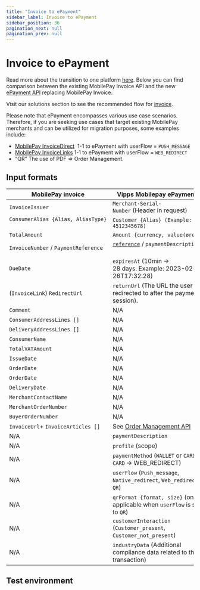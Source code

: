 ```yaml
---
title: "Invoice to ePayment"
sidebar_label: Invoice to ePayment
sidebar_position: 36
pagination_next: null
pagination_prev: null
---
```



# Invoice to ePayment

Read more about the transition to one platform [here](https://developer.mobilepay.dk/docs/invoice/transition-to-one-platform). Below you can find comparison between the existing MobilePay Invoice API and the new [ePayment API](/docs/APIs/epayment-api) replacing MobilePay Invoice. 

Visit our solutions section to see the recommended flow for [invoice](/docs/vipps-solutions/invoice-through-epayments/).

Please note that ePayment encompasses various use case scenarios. Therefore, if you are seeking use cases that target existing MobilePay merchants and can be utilized for migration purposes, some examples include:

* [MobilePay InvoiceDirect](https://developer.mobilepay.dk/docs/invoice/api-endpoint-reference#invoicedirect)  1-1 to ePayment with userFlow = `PUSH_MESSAGE`
* [MobilePay InvoiceLinks](https://developer.mobilepay.dk/docs/invoice/api-endpoint-reference#invoicelink) 1-1 to ePayment with userFlow = `WEB_REDIRECT`
* “QR” The use of PDF => Order Management.

## Input formats

| MobilePay invoice                    | Vipps Mobilepay ePayment                                                                      |
|--------------------------------------|-------------------------------------------------------------------------------------------------|
| `InvoiceIssuer​`                      | `Merchant-Serial-Number` (Header in request)                                                   ​ |
| `ConsumerAlias {Alias, AliasType}`  ​ | `Customer {Alias} (Example: 4512345678)`                                                        |
| `TotalAmount​`                        | `Amount {currency, value(øre)}​`                                                                 |
| `InvoiceNumber` / `PaymentReference​` | [`reference`](https://developer.vippsmobilepay.com/docs/vipps-developers/common-topics/orderid) / `paymentDescription`                                                             ​ |
| `DueDate​`                            | `expiresAt` (10min → 28 days. Example: 2023-02-26T17:32:28)​                                    |
| (`InvoiceLink`) `RedirectUrl`       ​ | `returnUrl` (The URL the user is redirected to after the payment session).​                      |
| `Comment​`                            | N/A |
| `ConsumerAddressLines []`            | N/A |
| `DeliveryAddressLines []`            | N/A |
| `ConsumerName​`                       | N/A |
| `TotalVATAmount​`                     | N/A |
| `IssueDate`                          | N/A |
| `OrderDate`                          | N/A |
| `OrderDate`                          | N/A |
| `DeliveryDate​`                       | N/A |
| `MerchantContactName`                | N/A |
| `MerchantOrderNumber`                | N/A |
| `BuyerOrderNumber​`                   | N/A |
| `InvoiceUrl`+ `InvoiceArticles []`​   | See [Order Management API](https://developer.vippsmobilepay.com/docs/APIs/order-management-api) |
| N/A                                  ​ | `paymentDescription​`                                                                            |
| N/A                                    | `profile` (scope)​                                                                               |
| N/A                                  ​ | `paymentMethod` (`WALLET` or `CARD`. `CARD` → WEB_REDIRECT)​                                    |
| N/A                                    | `userFlow` (`Push_message`, `Native_redirect`, `Web_redirect`, `QR`)                           ​ |
| N/A                                    | `qrFormat {format, size}` (only applicable when `userFlow` is set to `QR`)                         ​ |
| N/A                                    | `customerInteraction` (`Customer_present`, `Customer_not_present`)​                              |
| N/A                                    | `industryData` (Additional compliance data related to the transaction)​                          |

## Test environment
<MT />